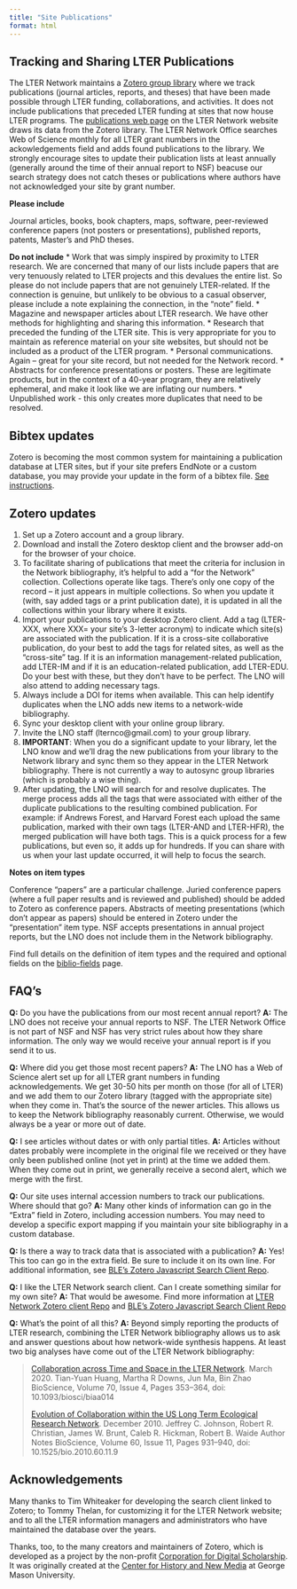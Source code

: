 ```yaml
---
title: "Site Publications"
format: html
---
```


## Tracking and Sharing LTER Publications #

The LTER Network maintains a [Zotero group library](https://www.zotero.org/groups/2055673/lter_network/library) where we track publications (journal articles, reports, and theses) that have been made possible through LTER funding, collaborations, and activities. It does not include publications that preceded LTER funding at sites that now house LTER programs. The [publications web page](https://lternet.edu/bibliography/) on the LTER Network website draws its data from the Zotero library. The LTER Network Office searches Web of Science monthly for all LTER grant numbers in the ackowledgements field and adds found publications to the library. We strongly encourage sites to update their publication lists at least annually (generally around the time of their annual report to NSF) beacuse our search strategy does not catch theses or publications where authors have not acknowledged your site by grant number. 

**Please include**

Journal articles, books, book chapters, maps, software, peer-reviewed conference papers (not posters or presentations), published reports, patents, Master’s and PhD theses.

**Do not include**
* Work that was simply inspired by proximity to LTER research. We are concerned that many of our lists include papers that are very tenuously related to LTER projects and this devalues the entire list. So please do not include papers that are not genuinely LTER-related. If the connection is genuine, but unlikely to be obvious to a casual observer, please include a note explaining the connection, in the “note” field.
* Magazine and newspaper articles about LTER research. We have other methods for highlighting and sharing this information.
* Research that preceded the funding of the LTER site. This is very appropriate for you to maintain as reference material on your site websites, but should not be included as a product of the LTER program.
* Personal communications. Again -- great for your site record, but not needed for the Network record.
* Abstracts for conference presentations or posters. These are legitimate products, but in the context of a 40-year program, they are relatively ephemeral, and make it look like we are inflating our numbers.
* Unpublished work - this only creates more duplicates that need to be resolved.

## Bibtex updates
Zotero is becoming the most common system for maintaining a publication database at LTER sites, but if your site prefers EndNote or a custom database, you may provide your update in the form of a bibtex file. [See instructions](https://lter.github.io/im-manual/bibtex).

## Zotero updates

1. Set up a Zotero account and a group library.
2. Download and install the Zotero desktop client and the browser add-on for the browser of your choice. 
3. To facilitate sharing of publications that meet the criteria for inclusion in the Network bibliography, it's helpful to add a "for the Network" collection. Collections operate like tags. There's only one copy of the record -- it just appears in multiple collections. So when you update it (with, say added tags or a print publication date), it is updated in all the collections within your library where it exists.
4. Import your publications to your desktop Zotero client. Add a tag (LTER-XXX, where XXX= your site's 3-letter acronym) to indicate which site(s) are associated with the publication. If it is a cross-site collaborative publication, do your best to add the tags for related sites, as well as the "cross-site" tag. If it is an information management-related publication, add LTER-IM and if it is an education-related publication, add LTER-EDU. Do your best with these, but they don't have to be perfect. The LNO will also attend to adding necessary tags.
5. Always include a DOI for items when available. This can help identify duplicates when the LNO adds new items to a network-wide bibliography.
6. Sync your desktop client with your online group library.
7. Invite the LNO staff (lternco@gmail.com) to your group library.
8. **IMPORTANT**: When you do a significant update to your library, let the LNO know and we'll drag the new publications from your library to the Network library and sync them so they appear in the LTER Network bibliography. There is not currently a way to autosync group libraries (which is probably a wise thing).
9. After updating, the LNO will search for and resolve duplicates. The merge process adds all the tags that were associated with either of the duplicate publications to the resulting combined publication. For example: if Andrews Forest, and Harvard Forest each upload the same publication, marked with their own tags (LTER-AND and LTER-HFR), the merged publication will have both tags. This is a quick process for a few publications, but even so, it adds up for hundreds. If you can share with us when your last update occurred, it will help to focus the search.

**Notes on item types**

Conference “papers” are a particular challenge. Juried conference papers (where a full paper results and is reviewed and published) should be added to Zotero as conference papers.  Abstracts of meeting presentations (which don’t appear as papers) should be entered in Zotero under the  “presentation” item type. NSF accepts presentations in annual project reports, but the LNO does not include them in the Network bibliography.

Find full details on the definition of item types and the required and optional fields on the [biblio-fields](https://lter.github.io/im-manual/biblio-fields) page.

## FAQ’s ##

**Q:** Do you have the publications from our most recent annual report?
**A:** The LNO does not receive your annual reports to NSF. The LTER Network Office is not part of NSF and NSF has very strict rules about how they share information. The only way we would receive your annual report is if you send it to us. 

**Q:** Where did you get those most recent papers?
**A:** The LNO has a Web of Science alert set up for all LTER grant numbers in funding acknowledgements. We get 30-50 hits per month on those (for all of LTER) and we add them to our Zotero library (tagged with the appropriate site) when they come in. That's the source of the newer articles. This allows us to keep the Network bibliography reasonably current. Otherwise, we would always be a year or more out of date.

**Q:** I see articles without dates or with only partial titles.
**A:** Articles without dates probably were incomplete in the original file we received or they have only been published online (not yet in print) at the time we added them. When they come out in print, we generally receive a second alert, which we merge with the first. 

**Q:** Our site uses internal accession numbers to track our publications. Where should that go?
**A:** Many other kinds of information can go in the "Extra" field in Zotero, including accession numbers. You may need to develop a specific export mapping if you maintain your site bibliography in a custom database. 

**Q:** Is there a way to track data that is associated with a publication?
**A:** Yes! This too can go in the extra field. Be sure to include it on its own line. For additional information, see [BLE's Zotero Javascript Search Client Repo](https://github.com/BLE-LTER/Zotero-JavaScript-Search-Client).

**Q:** I like the LTER Network search client. Can I create something similar for my own site?
**A:** That would be awesome. Find more information at [LTER Network Zotero client Repo](https://github.com/lter/Zotero-JavaScript-Search-Client) and [BLE's Zotero Javascript Search Client Repo](https://github.com/BLE-LTER/Zotero-JavaScript-Search-Client)

**Q:** What's the point of all this?
**A:** Beyond simply reporting the products of LTER research, combining the LTER Network bibliography allows us to ask and answer questions about how network-wide synthesis happens. At least two big analyses have come out of the LTER Network bibliography:

> [Collaboration across Time and Space in the LTER Network](https://doi.org/10.1093/biosci/biaa014). March 2020.
> Tian-Yuan Huang, Martha R Downs, Jun Ma, Bin Zhao
> BioScience, Volume 70, Issue 4, Pages 353–364, doi: 10.1093/biosci/biaa014
> 
> [Evolution of Collaboration within the US Long Term Ecological Research Network](https://doi.org/10.1525/bio.2010.60.11.9). December 2010. 
> Jeffrey C. Johnson, Robert R. Christian, James W. Brunt, Caleb R. Hickman, Robert B. Waide Author Notes
> BioScience, Volume 60, Issue 11, Pages 931–940, doi: 10.1525/bio.2010.60.11.9

## Acknowledgements ##
Many thanks to Tim Whiteaker for developing the search client linked to Zotero; to Tommy Thelan, for customizing it for the LTER Network website; and to all the LTER information managers and administrators who have maintained the database over the years.

Thanks, too, to the many creators and maintainers of Zotero, which is developed as a project by the non-profit [Corporation for Digital Scholarship](http://digitalscholar.org/). It was originally created at the [Center for History and New Media](https://en.wikipedia.org/wiki/Center_for_History_and_New_Media) at George Mason University.
